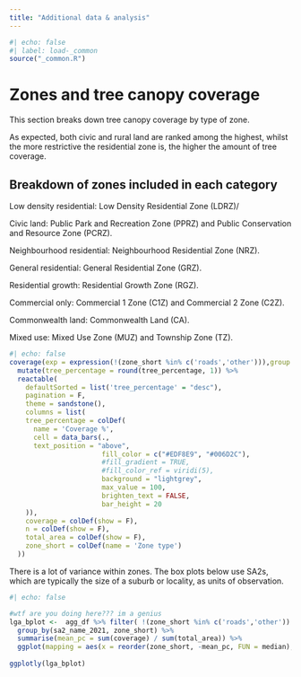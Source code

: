 ```yaml
---
title: "Additional data & analysis"
---
```

```r
#| echo: false
#| label: load-_common
source("_common.R")
```

# Zones and tree canopy coverage

This section breaks down tree canopy coverage by type of zone.

As expected, both civic and rural land are ranked among the highest, whilst the more restrictive the residential zone is, the higher the amount of tree coverage. 

::: {.callout-tip collapse="true"}
# Breakdown of zones included in each category

Low density residential: Low Density Residential Zone (LDRZ)/

Civic land:  Public Park and Recreation Zone (PPRZ) and Public Conservation and Resource Zone (PCRZ).

Neighbourhood residential: Neighbourhood Residential Zone (NRZ).

General residential: General Residential Zone (GRZ).

Residential growth: Residential Growth Zone (RGZ).

Commercial only: Commercial 1 Zone (C1Z) and Commercial 2 Zone (C2Z).

Commonwealth land: Commonwealth Land (CA).

Mixed use: Mixed Use Zone (MUZ) and Township Zone (TZ).
:::


```r
#| echo: false
coverage(exp = expression(!(zone_short %in% c('roads','other'))),group = 'zone_short') %>%
  mutate(tree_percentage = round(tree_percentage, 1)) %>%
  reactable(
    defaultSorted = list('tree_percentage' = "desc"),
    pagination = F,
    theme = sandstone(),
    columns = list(
    tree_percentage = colDef(
      name = 'Coverage %',
      cell = data_bars(.,
      text_position = "above",
                       fill_color = c("#EDF8E9", "#006D2C"),
                       #fill_gradient = TRUE,
                       #fill_color_ref = viridi(5),
                       background = "lightgrey",
                       max_value = 100,
                       brighten_text = FALSE,
                       bar_height = 20
    )),
    coverage = colDef(show = F),
    n = colDef(show = F),
    total_area = colDef(show = F),
    zone_short = colDef(name = 'Zone type')
  ))

```

There is a lot of variance within zones. The box plots below use SA2s, which are typically the size of a suburb or locality, as units of observation. 

```r
#| echo: false

#wtf are you doing here??? im a genius
lga_bplot <-  agg_df %>% filter( !(zone_short %in% c('roads','other')) ) %>%
  group_by(sa2_name_2021, zone_short) %>%
  summarise(mean_pc = sum(coverage) / sum(total_area)) %>%
  ggplot(mapping = aes(x = reorder(zone_short, -mean_pc, FUN = median), y = mean_pc, text = sa2_name_2021)) + geom_boxplot(color = "#006D2C") + xlab('Zone Type') + ylab(' Coverage (%) ') +  theme_minimal() + theme(axis.text.x = element_text(angle = 45)) 
  
ggplotly(lga_bplot)

```